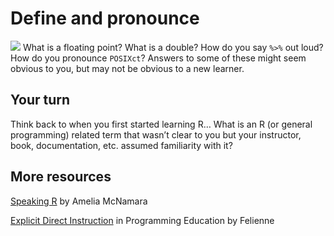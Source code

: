 # Define and pronounce {#speak}

![](images/icons8-voice-100.png){.cover} What is a floating point?
What is a double?
How do you say `%>%` out loud?
How do you pronounce `POSIXct`? Answers to some of these might seem obvious to you, but may not be obvious to a new learner.

## Your turn

Think back to when you first started learning R... What is an R (or general programming) related term that wasn't clear to you but your instructor, book, documentation, etc. assumed familiarity with it?

## More resources

::: {.video}
[Speaking R](https://youtu.be/ckW9sSdIVAc) by Amelia McNamara
:::

::: {.video}
[Explicit Direct Instruction](https://rstudio.com/resources/rstudioconf-2019/explicit-direct-instruction-in-programming-education/) in Programming Education by Felienne
:::
